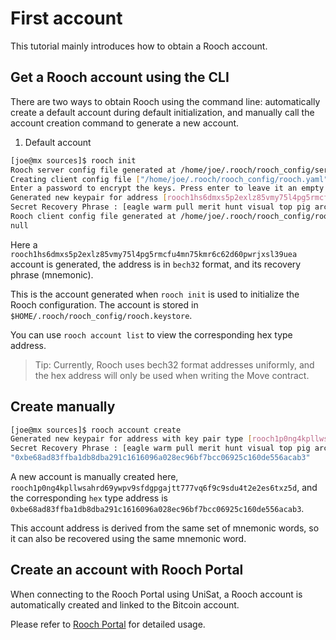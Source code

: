 # First account

This tutorial mainly introduces how to obtain a Rooch account.

## Get a Rooch account using the CLI

There are two ways to obtain Rooch using the command line: automatically create a default account during default initialization, and manually call the account creation command to generate a new account.

1. Default account

```bash
[joe@mx sources]$ rooch init
Rooch server config file generated at /home/joe/.rooch/rooch_config/server.yaml
Creating client config file ["/home/joe/.rooch/rooch_config/rooch.yaml"].
Enter a password to encrypt the keys. Press enter to leave it an empty password:
Generated new keypair for address [rooch1hs6dmxs5p2exlz85vmy75l4pg5rmcfu4mn75kmr6c62d60pwrjxsl39uea]
Secret Recovery Phrase : [eagle warm pull merit hunt visual top pig arctic derive observe village]
Rooch client config file generated at /home/joe/.rooch/rooch_config/rooch.yaml
null
```

Here a `rooch1hs6dmxs5p2exlz85vmy75l4pg5rmcfu4mn75kmr6c62d60pwrjxsl39uea` account is generated, the address is in `bech32` format, and its recovery phrase (mnemonic).

This is the account generated when `rooch init` is used to initialize the Rooch configuration. The account is stored in `$HOME/.rooch/rooch_config/rooch.keystore`.

You can use `rooch account list` to view the corresponding hex type address.

> Tip: Currently, Rooch uses bech32 format addresses uniformly, and the hex address will only be used when writing the Move contract.

## Create manually

```bash
[joe@mx sources]$ rooch account create
Generated new keypair for address with key pair type [rooch1p0ng4kpllwsahrd69ywpv9sfdgpgajtt777vq6f9c9sdu4t2e2es6txz5d]
Secret Recovery Phrase : [eagle warm pull merit hunt visual top pig arctic derive observe village]
"0xbe68ad83ffba1db8dba291c1616096a028ec96bf7bcc06925c160de556acab3"
```

A new account is manually created here, `rooch1p0ng4kpllwsahrd69ywpv9sfdgpgajtt777vq6f9c9sdu4t2e2es6txz5d`, and the corresponding `hex` type address is `0xbe68ad83ffba1db8dba291c1616096a028ec96bf7bcc06925c160de556acab3`.

This account address is derived from the same set of mnemonic words, so it can also be recovered using the same mnemonic word.

## Create an account with Rooch Portal

When connecting to the Rooch Portal using UniSat, a Rooch account is automatically created and linked to the Bitcoin account.

Please refer to [Rooch Portal](../../learn/miscellaneous/portal) for detailed usage.
